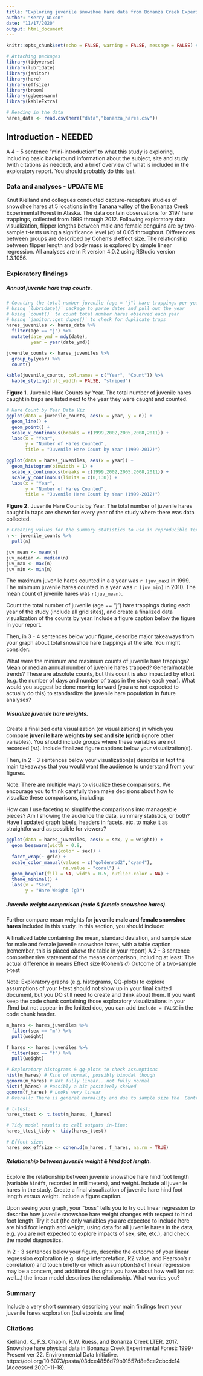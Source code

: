 ```yaml
---
title: "Exploring juvenile snowshoe hare data from Bonanza Creek Experimental Forest"
author: "Kerry Nixon"
date: "11/17/2020"
output: html_document
---
```


```r
knitr::opts_chunk$set(echo = FALSE, warning = FALSE, message = FALSE) #Excluding code, messages, and warnings from knitted document

# Attaching packages
library(tidyverse)
library(lubridate)
library(janitor)
library(here)
library(effsize)
library(broom)
library(ggbeeswarm)
library(kableExtra)

# Reading in the data
hares_data <- read.csv(here("data","bonanza_hares.csv"))
```

## Introduction - NEEDED

A 4 - 5 sentence "mini-introduction" to what this study is exploring, including basic background information about the subject, site and study (with citations as needed), and a brief overview of what is included in the exploratory report. You should probably do this last.

### Data and analyses - UPDATE ME

Knut Kielland and collegues conducted capture-recapture studies of snowshoe hares at 5 locations in the Tanana valley of the Bonanza Creek Experimental Forest in Alaska. The data contain observations for 3197 hare trappings, collected from 1999 through 2012. Following exploratory data visualization, flipper lengths between male and female penguins are by two-sample t-tests using a significance level ($\alpha$) of 0.05 throughout. Differences between groups are described by Cohen's *d* effect size. The relationship between flipper length and body mass is explored by simple linear regression. All analyses are in R version 4.0.2 using RStudio version 1.3.1056. 

### Exploratory findings

##### Annual juvenile hare trap counts. 

```r
# Counting the total number juvenile (age = "j") hare trappings per year:
# Using `lubridate()` package to parse dates and pull out the year
# Using `count()` to count total number hares observed each year
# Using `janitor::get_dupes()` to check for duplicate traps
hares_juveniles <- hares_data %>% 
  filter(age == "j") %>% 
  mutate(date_ymd = mdy(date),
         year = year(date_ymd))

juvenile_counts <- hares_juveniles %>% 
  group_by(year) %>% 
  count()

kable(juvenile_counts, col.names = c("Year", "Count")) %>% 
  kable_styling(full_width = FALSE, "striped")

```

**Figure 1.** Juvenile Hare Counts by Year. The total number of juvenile hares caught in traps are listed next to the year they were caught and counted.

```r
# Hare Count by Year Data Viz
ggplot(data = juvenile_counts, aes(x = year, y = n)) +
  geom_line() +
  geom_point() +
  scale_x_continuous(breaks = c(1999,2002,2005,2008,2011)) +
  labs(x = "Year",
       y = "Number of Hares Counted",
       title = "Juvenile Hare Count by Year (1999-2012)")

ggplot(data = hares_juveniles, aes(x = year)) +
  geom_histogram(binwidth = 1) +
  scale_x_continuous(breaks = c(1999,2002,2005,2008,2011)) +
  scale_y_continuous(limits = c(0,130)) +
  labs(x = "Year",
       y = "Number of Hares Counted",
       title = "Juvenile Hare Count by Year (1999-2012)")

```
**Figure 2.** Juvenile Hare Counts by Year. The total number of juvenile hares caught in traps are shown for every year of the study where there was data collected.

```r
# Creating values for the summary statistics to use in reproducible text - NOT SURE HOW TO MAKE SUMMARY TABLE
n <- juvenile_counts %>% 
  pull(n)

juv_mean <- mean(n)
juv_median <- median(n)
juv_max <- max(n)
juv_min <- min(n)
```


The maximum juvenile hares counted in a a year was `r (juv_max)` in 1999. The minimum juvenile hares counted in a year was `r (juv_min)` in 2010. The mean count of juvenile hares was `r(juv_mean)`.

Count the total number of juvenile (age == "j") hare trappings during each year of the study (include all grid sites), and create a finalized data visualization of the counts by year. Include a figure caption below the figure in your report. 

Then, in 3 - 4 sentences below your figure, describe major takeaways from your graph about total snowshoe hare trappings at the site. You might consider:

What were the minimum and maximum counts of juvenile hare trappings?
Mean or median annual number of juvenile hares trapped?
General/notable trends?
These are absolute counts, but this count is also impacted by effort (e.g. the number of days and number of traps in the study each year). What would you suggest be done moving forward (you are not expected to actually do this) to standardize the juvenile hare population in future analyses?



##### Visualize juvenile hare weights. 

Create a finalized data visualization (or visualizations) in which you compare **juvenile hare weights by sex and site (grid)** (ignore other variables). You should include groups where these variables are not recorded (`NA`). Include finalized figure captions below your visualization(s).

Then, in 2 - 3 sentences below your visualization(s) describe in text the main takeaways that you would want the audience to understand from your figures.

Note: There are multiple ways to visualize these comparisons. We encourage you to think carefully then make decisions about how to visualize these comparisons, including:

How can I use faceting to simplify the comparisons into manageable pieces?
Am I showing the audience the data, summary statistics, or both?
Have I updated graph labels, headers in facets, etc. to make it as straightforward as possible for viewers?

```r

ggplot(data = hares_juveniles, aes(x = sex, y = weight)) +
  geom_beeswarm(width = 0.8,
                aes(color = sex)) +
  facet_wrap(~ grid) +
  scale_color_manual(values = c("goldenrod2","cyan4"),
                     na.value = "coral") +
  geom_boxplot(fill = NA, width = 0.5, outlier.color = NA) +
  theme_minimal() +
  labs(x = "Sex",
       y = "Hare Weight (g)")


```



##### Juvenile weight comparison (male & female snowshoe hares). 

Further compare mean weights for **juvenile male and female snowshoe hares** included in this study. In this section, you should include:

A finalized table containing the mean, standard deviation, and sample size for male and female juvenile snowshoe hares, with a table caption (remember, this is placed *above* the table in your report)
A 2 - 3 sentence comprehensive statement of the means comparison, including at least:
The actual difference in means
Effect size (Cohen's *d*)
Outcome of a two-sample t-test
 
Note: Exploratory graphs (e.g. histograms, QQ-plots) to explore assumptions of your t-test should not show up in your final knitted document, but you DO still need to create and think about them. If you want keep the code chunk containing those exploratory visualizations in your .Rmd but not appear in the knitted doc, you can add `include = FALSE` in the code chunk header.

```r
m_hares <- hares_juveniles %>% 
  filter(sex == "m") %>% 
  pull(weight)

f_hares <- hares_juveniles %>% 
  filter(sex == "f") %>% 
  pull(weight)

# Exploratory histograms & qq-plots to check assumptions
hist(m_hares) # Kind of normal, possibly bimodal though
qqnorm(m_hares) # Not fully linear...not fully normal
hist(f_hares) # Possibly a bit positively skewed
qqnorm(f_hares) # Looks very linear
# Overall: There is general normality and due to sample size the  Central Limit Theorem will hold despite some slight deviations from normality. Two-sample t-test OK for means comparison! 

# t-test:
hares_ttest <- t.test(m_hares, f_hares)

# Tidy model results to call outputs in-line: 
hares_ttest_tidy <- tidy(hares_ttest)

# Effect size: 
hares_sex_effsize <- cohen.d(m_hares, f_hares, na.rm = TRUE)

```


##### Relationship between juvenile weight & hind foot length. 

Explore the relationship between juvenile snowshoe hare hind foot length (variable `hindft`, recorded in millimeters), and weight. Include all juvenile hares in the study. Create a final visualization of juvenile hare hind foot length versus weight. Include a figure caption.

Upon seeing your graph, your “boss” tells you to try out linear regression to describe how juvenile snowshoe hare weight changes with respect to hind foot length. Try it out (the only variables you are expected to include here are hind foot length and weight, using data for all juvenile hares in the data, e.g. you are not expected to explore impacts of sex, site, etc.), and check the model diagnostics.

In 2 - 3 sentences below your figure, describe the outcome of your linear regression exploration (e.g. slope interpretation, R2 value, and Pearson's r correlation) and touch briefly on which assumption(s) of linear regression may be a concern, and additional thoughts you have about how well (or not well…) the linear model describes the relationship. What worries you? 

### Summary

Include a very short summary describing your main findings from your juvenile hares exploration (bulletpoints are fine)


### Citations

Kielland, K., F.S. Chapin, R.W. Ruess, and Bonanza Creek LTER. 2017. Snowshoe hare physical data in Bonanza Creek Experimental Forest: 1999-Present ver 22. Environmental Data Initiative. https://doi.org/10.6073/pasta/03dce4856d79b91557d8e6ce2cbcdc14 (Accessed 2020-11-18). 


